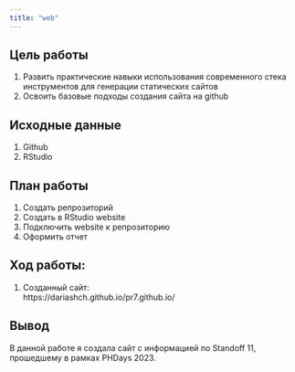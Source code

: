 ```yaml
---
title: "web"
---
```

## Цель работы

1.  Развить практические навыки использования современного стека инструментов для генерации статических сайтов
2.  Освоить базовые подходы создания сайта на github

## Исходные данные

1.  Github
2.  RStudio

## План работы

1.  Создать репрозиторий
2.  Создать в RStudio website
3.  Подключить website к репрозиторию
4.  Оформить отчет

## Ход работы:

1.  Созданный сайт:\
    https://dariashch.github.io/pr7.github.io/

## Вывод

В данной работе я создала сайт с информацией по Standoff 11, прошедшему в рамках PHDays 2023.
